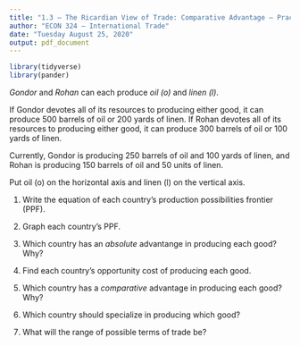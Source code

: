 ```yaml
---
title: "1.3 — The Ricardian View of Trade: Comparative Advantage — Practice Problems"
author: "ECON 324 — International Trade"
date: "Tuesday August 25, 2020"
output: pdf_document
---
```


```r
library(tidyverse)
library(pander)
```

*Gondor* and *Rohan* can each produce *oil (o)* and *linen (l)*. 

If Gondor devotes all of its resources to producing either good, it can produce 500 barrels of oil or 200 yards of linen. If Rohan devotes all of its resources to producing either good, it can produce 300 barrels of oil or 100 yards of linen. 

Currently, Gondor is producing 250 barrels of oil and 100 yards of linen, and Rohan is producing 150 barrels of oil and 50 units of linen.

Put oil (o) on the horizontal axis and linen (l) on the vertical axis.

1. Write the equation of each country's production possibilities frontier (PPF).

2. Graph each country's PPF. 

3. Which country has an *absolute* advantange in producing each good? Why?

4. Find each country's opportunity cost of producing each good.

5. Which country has a *comparative* advantage in producing each good? Why?

6. Which country should specialize in producing which good?

7. What will the range of possible terms of trade be? 